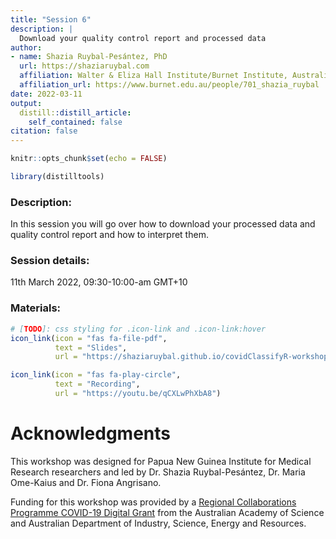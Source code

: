 ```yaml
---
title: "Session 6"
description: |
  Download your quality control report and processed data
author: 
- name: Shazia Ruybal-Pesántez, PhD
  url: https://shaziaruybal.com
  affiliation: Walter & Eliza Hall Institute/Burnet Institute, Australia
  affiliation_url: https://www.burnet.edu.au/people/701_shazia_ruybal
date: 2022-03-11
output:
  distill::distill_article:
    self_contained: false
citation: false
---
```


```r
knitr::opts_chunk$set(echo = FALSE)
```

```r
library(distilltools)
```

### Description:
In this session you will go over how to download your processed data and quality control report and how to interpret them. 

### <i class="fas fa-calendar-alt"></i> Session details:
11th March 2022, 09:30-10:00-am GMT+10

### <i class="fas fa-book-open"></i> Materials:
```r
# [TODO]: css styling for .icon-link and .icon-link:hover
icon_link(icon = "fas fa-file-pdf",
          text = "Slides",
          url = "https://shaziaruybal.github.io/covidClassifyR-workshop/slides/session6/session6_slides.html")

icon_link(icon = "fas fa-play-circle",
          text = "Recording",
          url = "https://youtu.be/qCXLwPhXbA8")
```

# Acknowledgments {.appendix}

This workshop was designed for Papua New Guinea Institute for Medical Research researchers and led by Dr. Shazia Ruybal-Pesántez, Dr. Maria Ome-Kaius and Dr. Fiona Angrisano. 

Funding for this workshop was provided by a [Regional Collaborations Programme COVID-19 Digital Grant](https://www.science.org.au/news-and-events/news-and-media-releases/regional-research-set-get-digital-boost) from the Australian Academy of Science and Australian Department of Industry, Science, Energy and Resources. 